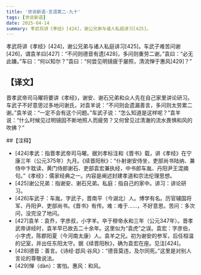 ```yaml
---
title: '世说新语-言语第二-九十'
tags: [世说新语]
date: 2025-04-14
summary: 孝武将讲《孝经》[424]，谢公兄弟与诸人私庭讲习[425]。
---
```


孝武将讲《孝经》[424]，谢公兄弟与诸人私庭讲习[425]。车武子难苦问谢[426]，谓袁羊曰[427]：“不问则德音有遗[428]，多问则重劳二谢。”袁曰：“必无此嫌。”车曰：“何以知尔？”袁曰：“何尝见明镜疲于屡照，清流惮于惠风[429]？”

## 【译文】

晋孝武帝司马曜将要讲《孝经》，谢安、谢石兄弟和众人先在自己家里讲论研习。车武子不好意思过多地问谢氏，对袁羊说：“不问则会遗漏善言，多问则太劳累二谢。”袁羊说：“一定不会有这个问题。”车武子说：“怎么知道是这样呢？”袁羊说：“什么时候见过明镜因不断地照人而疲劳？又何曾见过清澈的流水畏惧和风的吹拂？”

##【注释】

- [424]孝武：指晋孝武帝司马曜。据刘孝标注和《晋书》载，讲《孝经》在宁康三年（公元375年）九月。《续晋阳秋》：“仆射谢安侍坐，吏部尚书陆纳、兼侍中卞耽读，黄门侍郎谢石、吏部袁宏兼执经，中书郎车胤、丹阳尹王混摘句。”《孝经》：儒家经典之一。内容是阐述封建孝道和宗法伦理思想。
- [425]谢公兄弟：指谢安、谢石兄弟。私庭：指自己的家中。讲习：讲论研习。
- [426]车武子：车胤，字武子，晋南平（今湖北）人。博学有名。历官辅国将军、丹阳尹、吏部尚书。《晋书》有传。难：难于……，不好意思。苦问：多次问，没完没了地问。
- [427]袁羊：袁乔，字彦叔，小字羊。卒于穆帝永和三年（公元347年）。晋孝武帝讲经时，袁羊早已故去二十余年。这里似为“袁虎”之误。袁宏：字彦伯，小字虎，陈郡阳夏（今河南太康）人。袁羊之兄。初为谢安的参军，后任桓温的记室，并出任东阳太守。据《续晋阳秋》，确为袁宏在座。见注[424]。
- [428]德音：善言。《诗经·邶风·谷风》：“德音莫违，及尔同死。”这里是对别人言论的尊敬说法。
- [429]惮（dàn）：害怕。惠风：和风。
